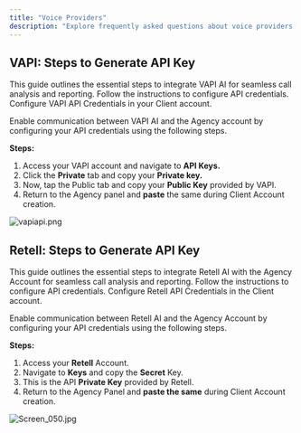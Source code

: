 ```yaml
---
title: "Voice Providers"
description: "Explore frequently asked questions about voice providers. Find insights, troubleshooting tips, and best practices for integrating and optimizing your voice communication services."
---
```


## **VAPI: Steps to Generate API Key**

This guide outlines the essential steps to integrate VAPI AI for seamless call analysis and reporting. Follow the instructions to configure API credentials. Configure VAPI API Credentials in your Client account. 

Enable communication between VAPI AI and the Agency account by configuring your API credentials using the following steps.

**Steps:**

1. Access your VAPI account and navigate to **API Keys.**
2. Click the **Private** tab and copy your **Private key.**
3. Now, tap the Public tab and copy your **Public Key** provided by VAPI.
4. Return to the Agency panel and **paste** the same during Client Account creation.

![vapiapi.png](/images/vapiapi.png)

## **Retell: Steps to Generate API Key**

This guide outlines the essential steps to integrate Retell AI with the Agency Account for seamless call analysis and reporting. Follow the instructions to configure API credentials. Configure Retell API Credentials in the Client account.

Enable communication between Retell AI and the Agency Account by configuring your API credentials using the following steps.

**Steps:**

1. Access your **Retell** Account.
2. Navigate to **Keys** and copy the **Secret** Key.
3. This is the API **Private Key** provided by Retell.
4. Return to the Agency Panel and **paste the same** during Client Account creation.

![Screen_050.jpg](/images/Screen_050.jpg)